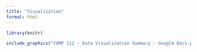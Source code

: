 ```yaml
---
title: "Visualization"
format: html
---
```


```r
library(knitr)
```


```r
include_graphics("COMP 112 - Data Visualization Summary - Google Docs.pdf") 
```
